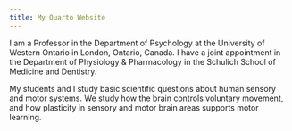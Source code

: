 ```yaml
---
title: My Quarto Website
---
```


I am a Professor in the Department of Psychology at the University of Western Ontario in London, Ontario, Canada. I have a joint appointment in the Department of Physiology & Pharmacology in the Schulich School of Medicine and Dentistry.

My students and I study basic scientific questions about human sensory and motor systems. We study how the brain controls voluntary movement, and how plasticity in sensory and motor brain areas supports motor learning.


